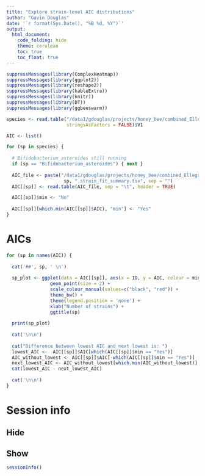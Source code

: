 ```yaml
---
title: "Explore strain-level AIC distributions"
author: "Gavin Douglas"
date: '`r format(Sys.Date(), "%B %d, %Y")`'
output:
  html_document:
    code_folding: hide
    theme: cerulean
    toc: true
    toc_float: true
---
```



```r
suppressMessages(library(ComplexHeatmap))
suppressMessages(library(ggplot2))
suppressMessages(library(reshape2))
suppressMessages(library(kableExtra))
suppressMessages(library(knitr))
suppressMessages(library(DT))
suppressMessages(library(ggbeeswarm))
```

```r
species <- read.table("/data1/gdouglas/projects/honey_bee/combined_Ellegaard.2019.2020/mapfiles/species_present.txt",
                      stringsAsFactors = FALSE)$V1

AIC <- list()

for (sp in species) {
  
  # Bifidobacterium_asteroides still running
  if (sp == "Bifidobacterium_asteroides") { next }
  
  AIC_file <- paste("/data1/gdouglas/projects/honey_bee/combined_Ellegaard.2019.2020/StrainFinder_running/core_gene_output/AIC/",
                     sp, ".strain_fit_summary.tsv", sep = "")
  AIC[[sp]] <- read.table(AIC_file, sep = "\t", header = TRUE)

  AIC[[sp]]$min <- "No"
  
  AIC[[sp]][which.min(AIC[[sp]]$AIC), "min"] <- "Yes"
}


```


# AICs {.tabset}

```r
for (sp in names(AIC)) {
  
  cat('##', sp, ' \n')
  
  sp_plot <- ggplot(data = AIC[[sp]], aes(x = ID, y = AIC, colour = min)) +
                geom_point(size = 2) +
                scale_colour_manual(values=c("black", "red")) +
                theme_bw() +
                theme(legend.position = 'none') +
                xlab("Number of strains") +
                ggtitle(sp)
  
  print(sp_plot)
  
  cat('\n\n')
  
  cat("Difference between lowest AIC and next lowest is: ")
  lowest_AIC <-  AIC[[sp]]$AIC[which(AIC[[sp]]$min == "Yes")]
  AIC_without_lowest <- AIC[[sp]]$AIC[-which(AIC[[sp]]$min == "Yes")]
  next_lowest_AIC <- AIC_without_lowest[which.min(AIC_without_lowest)]
  cat(lowest_AIC - next_lowest_AIC)
  
  cat('\n\n')
}
```


# Session info {.tabset}

## Hide

## Show

```r
sessionInfo()
```